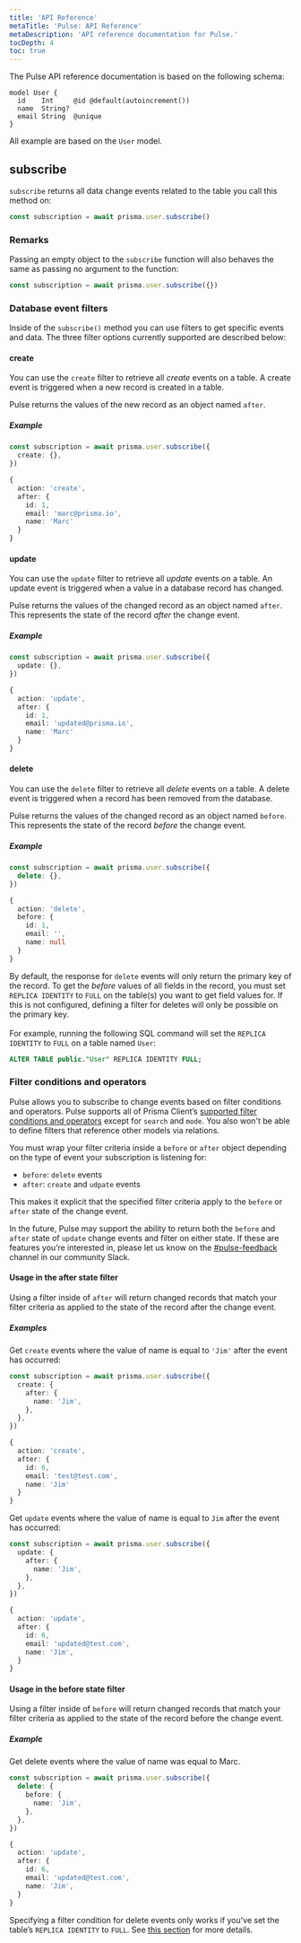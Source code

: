 ```yaml
---
title: 'API Reference'
metaTitle: 'Pulse: API Reference'
metaDescription: 'API reference documentation for Pulse.'
tocDepth: 4
toc: true
---
```


<TopBlock>

The Pulse API reference documentation is based on the following schema:

```prisma
model User {
  id    Int     @id @default(autoincrement())
  name  String?
  email String  @unique
}
```

All example are based on the `User` model.

</TopBlock>

## <inlinecode>subscribe</inlinecode>

`subscribe` returns all data change events related to the table you call this method on:

```ts
const subscription = await prisma.user.subscribe()
```

### Remarks

Passing an empty object to the `subscribe` function will also behaves the same as passing no argument to the function:

```ts
const subscription = await prisma.user.subscribe({})
```

### Database event filters

Inside of the `subscribe()` method you can use filters to get specific events and data. The three filter options currently supported are described below:

#### <inlinecode>create</inlinecode>

You can use the `create` filter to retrieve all _create_ events on a table. A create event is triggered when a new record is created in a table.

Pulse returns the values of the new record as an object named `after`.

##### Example

<CodeWithResult outputResultText="event">
<cmd>

```ts
const subscription = await prisma.user.subscribe({
  create: {},
})
```

</cmd>
<cmdResult>

```ts no-copy
{
  action: 'create',
  after: {
    id: 1,
    email: 'marc@prisma.io',
    name: 'Marc'
  }
}
```

</cmdResult>
</CodeWithResult>

#### <inlinecode>update</inlinecode>

You can use the `update` filter to retrieve all _update_ events on a table. An update event is triggered when a value in a database record has changed.

Pulse returns the values of the changed record as an object named `after`. This represents the state of the record _after_ the change event.

##### Example

<CodeWithResult outputResultText="event">
<cmd>

```ts
const subscription = await prisma.user.subscribe({
  update: {},
})
```

</cmd>
<cmdResult>

```ts no-copy
{
  action: 'update',
  after: {
    id: 1,
    email: 'updated@prisma.io',
    name: 'Marc'
  }
}
```

</cmdResult>
</CodeWithResult>

#### <inlinecode>delete</inlinecode>

You can use the `delete` filter to retrieve all _delete_ events on a table. A delete event is triggered when a record has been removed from the database.

Pulse returns the values of the changed record as an object named `before`. This represents the state of the record _before_ the change event.

##### Example

<CodeWithResult outputResultText="event">
<cmd>

```ts
const subscription = await prisma.user.subscribe({
  delete: {},
})
```

</cmd>
<cmdResult>

```ts no-copy
{
  action: 'delete',
  before: {
    id: 1,
    email: '',
    name: null
  }
}
```

</cmdResult>
</CodeWithResult>

<Admonition type="warning">

By default, the response for `delete` events will only return the primary key of the record. To get the _before_ values of all fields in the record, you must set `REPLICA IDENTITY` to `FULL` on the table(s) you want to get field values for. If this is not configured, defining a filter for deletes will only be possible on the primary key. <br/><br/>
For example, running the following SQL command will set the `REPLICA IDENTITY` to `FULL` on a table named `User`:

```sql
ALTER TABLE public."User" REPLICA IDENTITY FULL;
```

</Admonition>

### Filter conditions and operators

Pulse allows you to subscribe to change events based on filter conditions and operators. Pulse supports all of Prisma Client’s [supported filter conditions and operators](/reference/api-reference/prisma-client-reference#filter-conditions-and-operators) except for `search` and `mode`. You also won't be able to define filters that reference other models via relations. <!-- As described here -->

You must wrap your filter criteria inside a `before` or `after` object depending on the type of event your subscription is listening for:

- `before`: `delete` events
- `after`: `create` and `udpate` events

This makes it explicit that the specified filter criteria apply to the `before` or `after` state of the change event.

<Admonition type="info">

In the future, Pulse may support the ability to return both the `before` and `after` state of `update` change events and filter on either state. If these are features you’re interested in, please let us know on the [#pulse-feedback](https://prisma.slack.com/archives/C058GKE3C1E) channel in our community Slack.

</Admonition>

#### Usage in the after state filter

Using a filter inside of `after` will return changed records that match your filter criteria as applied to the state of the record after the change event.

##### Examples

Get `create` events where the value of name is equal to `'Jim'` after the event has occurred:

<CodeWithResult outputResultText="event">
<cmd>

```ts
const subscription = await prisma.user.subscribe({
  create: {
    after: {
      name: 'Jim',
    },
  },
})
```

</cmd>
<cmdResult>

```ts no-copy
{
  action: 'create',
  after: {
    id: 6,
    email: 'test@test.com',
    name: 'Jim'
  }
}
```

</cmdResult>
</CodeWithResult>

Get `update` events where the value of name is equal to `Jim` after the event has occurred:

<CodeWithResult outputResultText="event">
<cmd>

```ts
const subscription = await prisma.user.subscribe({
  update: {
    after: {
      name: 'Jim',
    },
  },
})
```

</cmd>
<cmdResult>

```ts no-copy
{
  action: 'update',
  after: {
    id: 6,
    email: 'updated@test.com',
    name: 'Jim',
  }
}
```

</cmdResult>
</CodeWithResult>

#### Usage in the before state filter

Using a filter inside of `before` will return changed records that match your filter criteria as applied to the state of the record before the change event.

##### Example

Get delete events where the value of name was equal to Marc.

<CodeWithResult outputResultText="event">
<cmd>

```ts
const subscription = await prisma.user.subscribe({
  delete: {
    before: {
      name: 'Jim',
    },
  },
})
```

</cmd>
<cmdResult>

```ts no-copy
{
  action: 'update',
  after: {
    id: 6,
    email: 'updated@test.com',
    name: 'Jim',
  }
}
```

</cmdResult>
</CodeWithResult>

<Admonition type="warning">

Specifying a filter condition for delete events only works if you’ve set the table’s `REPLICA IDENTITY` to `FULL`. See [this section](/data-platform/pulse/api-reference#delete) for more details.

</Admonition>
